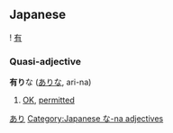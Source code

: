 ==Japanese==
{{ja-kanjitab-top}}
! [[有]]
{{ja-kanjitab-bottom}}

===Quasi-adjective===
{{rfc-header|Quasi-adjective}}
'''有り'''な ([[あり]]な, ari-na)

# [[OK]], [[permitted]]

{{ja-na|有り|あり|ari}}

[[Category:Japanese language|あり]]
[[Category:Japanese な-na adjectives]]